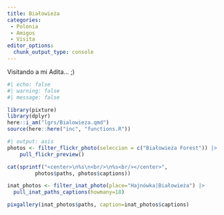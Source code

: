 ```yaml
---
title: Białowieża
categories:
 - Polonia
 - Amigos
 - Visita
editor_options: 
  chunk_output_type: console
---
```


Visitando a mi Adita... ;)

```r
#| echo: false
#| warning: false
#| message: false

library(pixture)
library(dplyr)
here::i_am("lgrs/Bialowieza.qmd")
source(here::here("inc", "functions.R"))
```




```r
#| output: asis
photos <- filter_flickr_photo(seleccion = c("Białowieża Forest")) |>
    pull_flickr_preview()

cat(sprintf("<center>\n%s\n<br/>\n%s<br/></center>", 
         photos$paths, photos$captions))
```



```r
inat_photos <- filter_inat_photo(place="Hajnówka|Białowieża") |>
  pull_inat_paths_captions(howmany=18)

pixgallery(inat_photos$paths, caption=inat_photos$captions)
```
